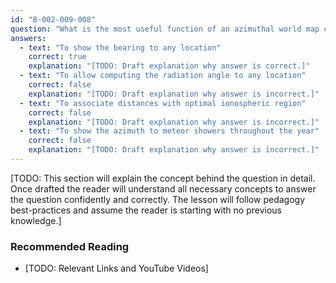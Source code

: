 ```yaml
---
id: "B-002-009-008"
question: "What is the most useful function of an azimuthal world map centred on your location?"
answers:
  - text: "To show the bearing to any location"
    correct: true
    explanation: "[TODO: Draft explanation why answer is correct.]"
  - text: "To allow computing the radiation angle to any location"
    correct: false
    explanation: "[TODO: Draft explanation why answer is incorrect.]"
  - text: "To associate distances with optimal ionospheric region"
    correct: false
    explanation: "[TODO: Draft explanation why answer is incorrect.]"
  - text: "To show the azimuth to meteor showers throughout the year"
    correct: false
    explanation: "[TODO: Draft explanation why answer is incorrect.]"
---
```


[TODO: This section will explain the concept behind the question in detail. Once drafted the reader will understand all necessary concepts to answer the question confidently and correctly. The lesson will follow pedagogy best-practices and assume the reader is starting with no previous knowledge.]

### Recommended Reading

- [TODO: Relevant Links and YouTube Videos]
